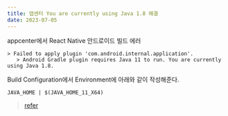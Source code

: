 ```yaml
---
title: 앱센터 You are currently using Java 1.8 해결
date: 2023-07-05
---
```


appcenter에서 React Native 안드로이드 빌드 에러

```shell
> Failed to apply plugin 'com.android.internal.application'.
   > Android Gradle plugin requires Java 11 to run. You are currently using Java 1.8.
```

Build Configuration에서 Environment에 아래와 같이 작성해준다.

```
JAVA_HOME | $(JAVA_HOME_11_X64)
```

> [refer](https://stackoverflow.com/questions/71876101/visual-studio-code-app-center-android-gradle-plugin-requires-java-11-to-run-yo)